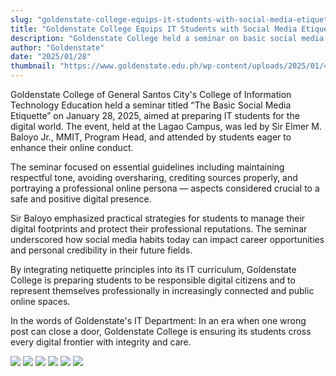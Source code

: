 ```yaml
---
slug: "goldenstate-college-equips-it-students-with-social-media-etiquette-seminar"
title: "Goldenstate College Equips IT Students with Social Media Etiquette Seminar"
description: "Goldenstate College held a seminar on basic social media etiquette for IT students on January 28..."
author: "Goldenstate"
date: "2025/01/28"
thumbnail: "https://www.goldenstate.edu.ph/wp-content/uploads/2025/01/472735697_122155568750308304_6916211442342676194_n.jpg"
---
```


Goldenstate College of General Santos City's College of Information Technology Education held a seminar titled “The Basic Social Media Etiquette” on January 28, 2025, aimed at preparing IT students for the digital world. The event, held at the Lagao Campus, was led by Sir Elmer M. Baloyo Jr., MMIT, Program Head, and attended by students eager to enhance their online conduct.

The seminar focused on essential guidelines including maintaining respectful tone, avoiding oversharing, crediting sources properly, and portraying a professional online persona — aspects considered crucial to a safe and positive digital presence.

Sir Baloyo emphasized practical strategies for students to manage their digital footprints and protect their professional reputations. The seminar underscored how social media habits today can impact career opportunities and personal credibility in their future fields.

By integrating netiquette principles into its IT curriculum, Goldenstate College is preparing students to be responsible digital citizens and to represent themselves professionally in increasingly connected and public online spaces.

In the words of Goldenstate's IT Department: In an era when one wrong post can close a door, Goldenstate College is ensuring its students cross every digital frontier with integrity and care.

![](https://www.goldenstate.edu.ph/wp-content/uploads/2025/01/472716810_122155567346308304_8487924528197812144_n.jpg)
![](https://www.goldenstate.edu.ph/wp-content/uploads/2025/01/472718249_122155567382308304_6924311193031899976_n.jpg)
![](https://www.goldenstate.edu.ph/wp-content/uploads/2025/01/472735697_122155568750308304_6916211442342676194_n.jpg)
![](https://www.goldenstate.edu.ph/wp-content/uploads/2025/01/472754522_122155568714308304_9077423431963987681_n.jpg)
![](https://www.goldenstate.edu.ph/wp-content/uploads/2025/01/472909012_122155568720308304_5119510722838673664_n.jpg)
![](https://www.goldenstate.edu.ph/wp-content/uploads/2025/01/472949649_122155568582308304_1998395583101600730_n.jpg)
